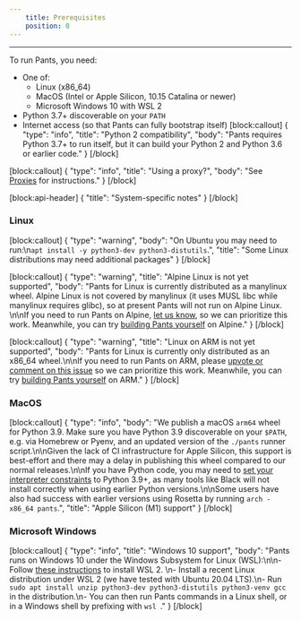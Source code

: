 ```yaml
---
    title: Prerequisites
    position: 0
---
```


---

To run Pants, you need:

- One of:
  - Linux (x86_64)
  - MacOS (Intel or Apple Silicon, 10.15 Catalina or newer)
  - Microsoft Windows 10 with WSL 2
- Python 3.7+ discoverable on your `PATH`
- Internet access (so that Pants can fully bootstrap itself)
  [block:callout]
  {
  "type": "info",
  "title": "Python 2 compatibility",
  "body": "Pants requires Python 3.7+ to run itself, but it can build your Python 2 and Python 3.6 or earlier code."
  }
  [/block]

[block:callout]
{
"type": "info",
"title": "Using a proxy?",
"body": "See [Proxies](../../using-pants/troubleshooting-common-issues/proxies.mdx) for instructions."
}
[/block]

[block:api-header]
{
"title": "System-specific notes"
}
[/block]

### Linux

[block:callout]
{
"type": "warning",
"body": "On Ubuntu you may need to run:\n`apt install -y python3-dev python3-distutils`.",
"title": "Some Linux distributions may need additional packages"
}
[/block]

[block:callout]
{
"type": "warning",
"title": "Alpine Linux is not yet supported",
"body": "Pants for Linux is currently distributed as a manylinux wheel. Alpine Linux is not covered by manylinux (it uses MUSL libc while manylinux requires glibc), so at present Pants will not run on Alpine Linux. \n\nIf you need to run Pants on Alpine, [let us know](/community/members), so we can prioritize this work. Meanwhile, you can try [building Pants yourself](#building-pants-from-sources) on Alpine."
}
[/block]

[block:callout]
{
"type": "warning",
"title": "Linux on ARM is not yet supported",
"body": "Pants for Linux is currently only distributed as an x86_64 wheel.\n\nIf you need to run Pants on ARM, please [upvote or comment on this issue](https://github.com/pantsbuild/pants/issues/12183) so we can prioritize this work. Meanwhile, you can try [building Pants yourself](#building-pants-from-sources) on ARM."
}
[/block]

### MacOS

[block:callout]
{
"type": "info",
"body": "We publish a macOS `arm64` wheel for Python 3.9. Make sure you have Python 3.9 discoverable on your `$PATH`, e.g. via Homebrew or Pyenv, and an updated version of the `./pants` runner script.\n\nGiven the lack of CI infrastructure for Apple Silicon, this support is best-effort and there may a delay in publishing this wheel compared to our normal releases.\n\nIf you have Python code, you may need to [set your interpreter constraints](../../python/overview/interpreter-compatibility.mdx) to Python 3.9+, as many tools like Black will not install correctly when using earlier Python versions.\n\nSome users have also had success with earlier versions using Rosetta by running `arch -x86_64 pants`.",
"title": "Apple Silicon (M1) support"
}
[/block]

### Microsoft Windows

[block:callout]
{
"type": "info",
"title": "Windows 10 support",
"body": "Pants runs on Windows 10 under the Windows Subsystem for Linux (WSL):\n\n- Follow [these instructions](https://docs.microsoft.com/en-us/windows/wsl/install-win10) to install WSL 2. \n- Install a recent Linux distribution under WSL 2 (we have tested with Ubuntu 20.04 LTS).\n- Run `sudo apt install unzip python3-dev python3-distutils python3-venv gcc` in the distribution.\n- You can then run Pants commands in a Linux shell, or in a Windows shell by prefixing with `wsl `."
}
[/block]
